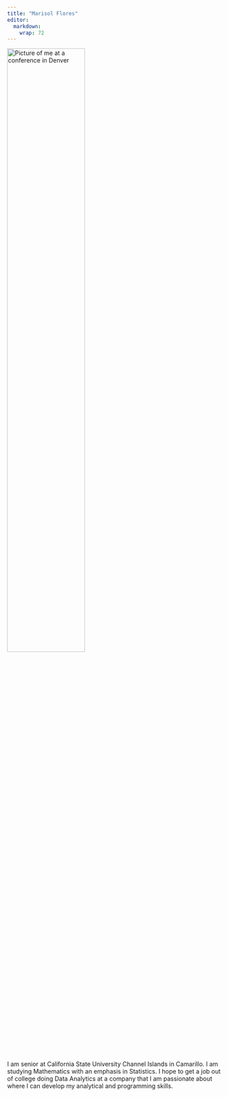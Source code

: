 ```yaml
---
title: "Marisol Flores"
editor: 
  markdown: 
    wrap: 72
---
```



![](img/avatar.jpeg "Picture of me at a conference in Denver"){.rounded-circle fig-align="center" width="60%"}


I am senior at California State University Channel Islands in Camarillo.
I am studying Mathematics with an emphasis in Statistics. I hope to get
a job out of college doing Data Analytics at a company that I am
passionate about where I can develop my analytical and programming
skills.
